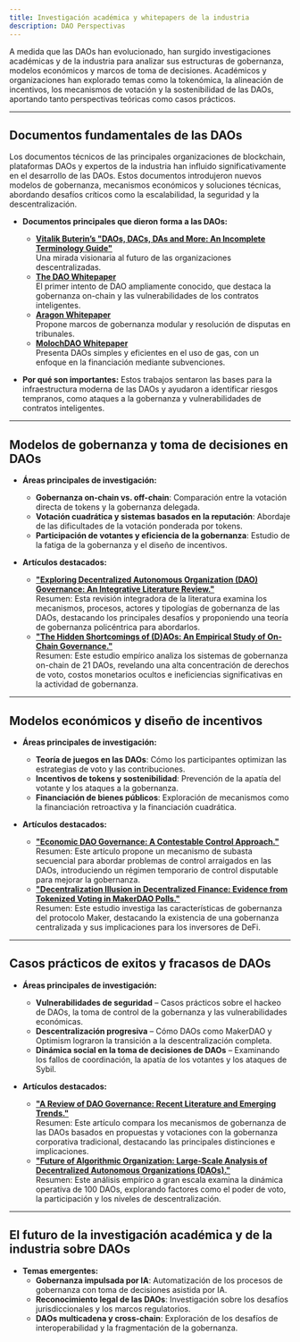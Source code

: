 ```yaml
---
title: Investigación académica y whitepapers de la industria
description: DAO Perspectivas
---
```


A medida que las DAOs han evolucionado, han surgido investigaciones académicas y de la industria para analizar sus estructuras de gobernanza, modelos económicos y marcos de toma de decisiones. Académicos y organizaciones han explorado temas como la tokenómica, la alineación de incentivos, los mecanismos de votación y la sostenibilidad de las DAOs, aportando tanto perspectivas teóricas como casos prácticos.

---

## **Documentos fundamentales de las DAOs**

Los documentos técnicos de las principales organizaciones de blockchain, plataformas DAOs y expertos de la industria han influido significativamente en el desarrollo de las DAOs. Estos documentos introdujeron nuevos modelos de gobernanza, mecanismos económicos y soluciones técnicas, abordando desafíos críticos como la escalabilidad, la seguridad y la descentralización.

- **Documentos principales que dieron forma a las DAOs:**
  - [**Vitalik Buterin’s "DAOs, DACs, DAs and More: An Incomplete Terminology Guide"**](https://blog.ethereum.org/2014/05/06/daos-dacs-das-and-more-an-incomplete-terminology-guide)   
  Una mirada visionaria al futuro de las organizaciones descentralizadas.
  - [**The DAO Whitepaper**](https://github.com/the-dao/whitepaper)   
  El primer intento de DAO ampliamente conocido, que destaca la gobernanza on-chain y las vulnerabilidades de los contratos inteligentes.
  - [**Aragon Whitepaper**](https://www.allcryptowhitepapers.com/aragon-whitepaper/)   
  Propone marcos de gobernanza modular y resolución de disputas en tribunales. 
  - [**MolochDAO Whitepaper**](https://github.com/MolochVentures/Whitepaper/blob/master/Whitepaper.pdf)   
  Presenta DAOs simples y eficientes en el uso de gas, con un enfoque en la financiación mediante subvenciones.

- **Por qué son importantes:**
Estos trabajos sentaron las bases para la infraestructura moderna de las DAOs y ayudaron a identificar riesgos tempranos, como ataques a la gobernanza y vulnerabilidades de contratos inteligentes.

---

## **Modelos de gobernanza y toma de decisiones en DAOs**

- **Áreas principales de investigación:**
  - **Gobernanza on-chain vs. off-chain**: Comparación entre la votación directa de tokens y la gobernanza delegada.
  - **Votación cuadrática y sistemas basados ​​en la reputación**: Abordaje de las dificultades de la votación ponderada por tokens.
  - **Participación de votantes y eficiencia de la gobernanza**: Estudio de la fatiga de la gobernanza y el diseño de incentivos.

- **Artículos destacados:**
  - [**"Exploring Decentralized Autonomous Organization (DAO) Governance: An Integrative Literature Review."**](https://www.researchgate.net/publication/385694204_Exploring_Decentralized_Autonomous_Organization_DAO_Governance_An_integrative_literature_review)   
  Resumen: Esta revisión integradora de la literatura examina los mecanismos, procesos, actores y tipologías de gobernanza de las DAOs, destacando los principales desafíos y proponiendo una teoría de gobernanza policéntrica para abordarlos.
  - [**"The Hidden Shortcomings of (D)AOs: An Empirical Study of On-Chain Governance."**](https://arxiv.org/abs/2302.12125)   
  Resumen: Este estudio empírico analiza los sistemas de gobernanza on-chain de 21 DAOs, revelando una alta concentración de derechos de voto, costos monetarios ocultos e ineficiencias significativas en la actividad de gobernanza.

---

## **Modelos económicos y diseño de incentivos**

- **Áreas principales de investigación:**
  - **Teoría de juegos en las DAOs**: Cómo los participantes optimizan las estrategias de voto y las contribuciones.
  - **Incentivos de tokens y sostenibilidad**: Prevención de la apatía del votante y los ataques a la gobernanza.
  - **Financiación de bienes públicos**: Exploración de mecanismos como la financiación retroactiva y la financiación cuadrática.

- **Artículos destacados:**
  - [**"Economic DAO Governance: A Contestable Control Approach."**](https://papers.ssrn.com/sol3/papers.cfm?abstract_id=4771750)   
  Resumen: Este artículo propone un mecanismo de subasta secuencial para abordar problemas de control arraigados en las DAOs, introduciendo un régimen temporario de control disputable para mejorar la gobernanza.
  - [**"Decentralization Illusion in Decentralized Finance: Evidence from Tokenized Voting in MakerDAO Polls."**](https://arxiv.org/abs/2203.16612)   
  Resumen: Este estudio investiga las características de gobernanza del protocolo Maker, destacando la existencia de una gobernanza centralizada y sus implicaciones para los inversores de DeFi.

---

## **Casos prácticos de exitos y fracasos de DAOs**

- **Áreas principales de investigación:**
  - **Vulnerabilidades de seguridad** – Casos prácticos sobre el hackeo de DAOs, la toma de control de la gobernanza y las vulnerabilidades económicas.
  - **Descentralización progresiva** – Cómo DAOs como MakerDAO y Optimism lograron la transición a la descentralización completa.
  - **Dinámica social en la toma de decisiones de DAOs** – Examinando los fallos de coordinación, la apatía de los votantes y los ataques de Sybil.

- **Artículos destacados:**
  - [**"A Review of DAO Governance: Recent Literature and Emerging Trends."**](https://papers.ssrn.com/sol3/papers.cfm?abstract_id=5074046)   
  Resumen: Este artículo compara los mecanismos de gobernanza de las DAOs basados ​​en propuestas y votaciones con la gobernanza corporativa tradicional, destacando las principales distinciones e implicaciones.
  - [**"Future of Algorithmic Organization: Large-Scale Analysis of Decentralized Autonomous Organizations (DAOs)."**](https://arxiv.org/abs/2410.13095)   
  Resumen: Este análisis empírico a gran escala examina la dinámica operativa de 100 DAOs, explorando factores como el poder de voto, la participación y los niveles de descentralización.​

---

## **El futuro de la investigación académica y de la industria sobre DAOs**

- **Temas emergentes:**
  - **Gobernanza impulsada por IA**: Automatización de los procesos de gobernanza con toma de decisiones asistida por IA.
  - **Reconocimiento legal de las DAOs**: Investigación sobre los desafíos jurisdiccionales y los marcos regulatorios.
  - **DAOs multicadena y cross-chain**: Exploración de los desafíos de interoperabilidad y la fragmentación de la gobernanza.